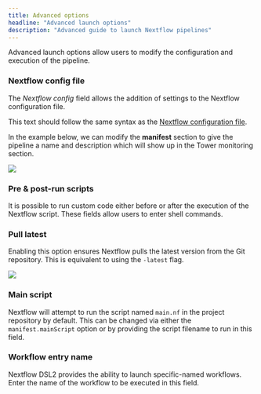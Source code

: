 ```yaml
---
title: Advanced options
headline: "Advanced launch options"
description: "Advanced guide to launch Nextflow pipelines"
---
```


Advanced launch options allow users to modify the configuration and execution of the pipeline.

### Nextflow config file

The _Nextflow config_ field allows the addition of settings to the Nextflow configuration file.

This text should follow the same syntax as the [Nextflow configuration file](https://www.nextflow.io/docs/latest/config.html#config-syntax).

In the example below, we can modify the **manifest** section to give the pipeline a name and description which will show up in the Tower monitoring section.

![](./_images/launch_manifest.png)

### Pre & post-run scripts

It is possible to run custom code either before or after the execution of the Nextflow script. These fields allow users to enter shell commands.

### Pull latest

Enabling this option ensures Nextflow pulls the latest version from the Git repository. This is equivalent to using the `-latest` flag.

![](./_images/launch_advanced.png)

### Main script

Nextflow will attempt to run the script named `main.nf` in the project repository by default. This can be changed via either the `manifest.mainScript` option or by providing the script filename to run in this field.

### Workflow entry name

Nextflow DSL2 provides the ability to launch specific-named workflows. Enter the name of the workflow to be executed in this field.
